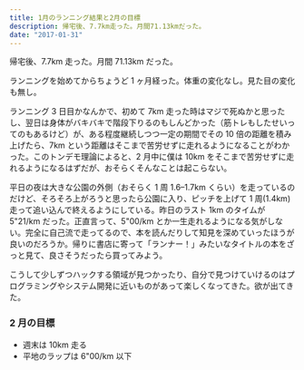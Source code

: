 ```yaml
---
title: 1月のランニング結果と2月の目標
description: 帰宅後、7.7km走った。月間71.13kmだった。
date: "2017-01-31"
---
```


帰宅後、7.7km 走った。月間 71.13km だった。

ランニングを始めてからちょうど 1 ヶ月経った。体重の変化なし。見た目の変化も無し。

ランニング 3 日目かなんかで、初めて 7km 走った時はマジで死ぬかと思ったし、翌日は身体がバキバキで階段下りるのもしんどかった（筋トレもしたせいってのもあるけど）が、ある程度継続しつつ一定の期間でその 10 倍の距離を積み上げたら、7km という距離はそこまで苦労せずに走れるようになることがわかった。このトンデモ理論によると、2 月中に僕は 10km をそこまで苦労せずに走れるようになるはずだが、おそらくそんなことは起こらない。

平日の夜は大きな公園の外側（おそらく 1 周 1.6–1.7km くらい）を走っているのだけど、そろそろ上がろうと思ったら公園に入り、ピッチを上げて 1 周(1.4km)走って追い込んで終えるようにしている。昨日のラスト 1km のタイムが 5"21/km だった。正直言って、5"00/km とか一生走れるようになる気がしない。完全に自己流で走ってるので、本を読んだりして知見を深めていったほうが良いのだろうか。帰りに書店に寄って「ランナー！」みたいなタイトルの本をざっと見て、良さそうだったら買ってみよう。

こうして少しずつハックする領域が見つかったり、自分で見つけていけるのはプログラミングやシステム開発に近いものがあって楽しくなってきた。欲が出てきた。

### 2 月の目標

- 週末は 10km 走る
- 平地のラップは 6"00/km 以下
